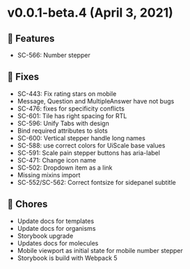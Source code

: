 
<Meta title="Releases/v0.0.x/v0.0.1-beta.4" />

# v0.0.1-beta.4 (April 3, 2021)

## 🚀 Features
- SC-566: Number stepper

## 🐛 Fixes
- SC-443: Fix rating stars on mobile
- Message, Question and MultipleAnswer have not bugs
- SC-476: fixes for specificity conflicts
- SC-601: Tile has right spacing for RTL
- SC-596: Unify Tabs with design
- Bind required attributes to slots
- SC-600: Vertical stepper handle long names
- SC-588: use correct colors for UiScale base values
- SC-591: Scale pain stepper buttons has aria-label
- SC-471: Change icon name
- SC-502: Dropdown item as a link
- Missing mixins import
- SC-552/SC-562: Correct fontsize for sidepanel subtitle

## 🧹 Chores
- Update docs for templates
- Update docs for organisms
- Storybook upgrade
- Updates docs for molecules
- Mobile viewport as initial state for mobile number stepper
- Storybook is build with Webpack 5
